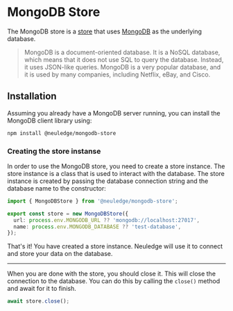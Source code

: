 # MongoDB Store

The MongoDB store is a [store](/docs/get-started/store) that uses [MongoDB](https://www.mongodb.com/) as the underlying database.

> MongoDB is a document-oriented database. It is a NoSQL database, which means that it does not use SQL to query the database. Instead, it uses JSON-like queries. MongoDB is a very popular database, and it is used by many companies, including Netflix, eBay, and Cisco.

## Installation

Assuming you already have a MongoDB server running, you can install the MongoDB client library using:

```bash
npm install @neuledge/mongodb-store
```

### Creating the store instanse

In order to use the MongoDB store, you need to create a store instance. The store instance is a class that is used to interact with the database. The store instance is created by passing the database connection string and the database name to the constructor:

```ts filename="src/store.ts"
import { MongoDBStore } from '@neuledge/mongodb-store';

export const store = new MongoDBStore({
  url: process.env.MONGODB_URL ?? 'mongodb://localhost:27017',
  name: process.env.MONGODB_DATABASE ?? 'test-database',
});
```

That's it! You have created a store instance. Neuledge will use it to connect and store your data on the database.

---

When you are done with the store, you should close it. This will close the
connection to the database. You can do this by calling the `close()`
method and await for it to finish.

```ts
await store.close();
```
